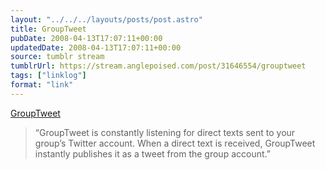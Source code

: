 ```yaml
---
layout: "../../../layouts/posts/post.astro"
title: GroupTweet
pubDate: 2008-04-13T17:07:11+00:00
updatedDate: 2008-04-13T17:07:11+00:00
source: tumblr stream
tumblrUrl: https://stream.anglepoised.com/post/31646554/grouptweet
tags: ["linklog"]
format: "link"
---
```


[GroupTweet][1]

> &ldquo;GroupTweet is constantly listening for direct texts sent to your group&rsquo;s Twitter account. When a direct text is received, GroupTweet instantly publishes it as a tweet from the group account.&rdquo;

[1]: http://grouptweet.com/
